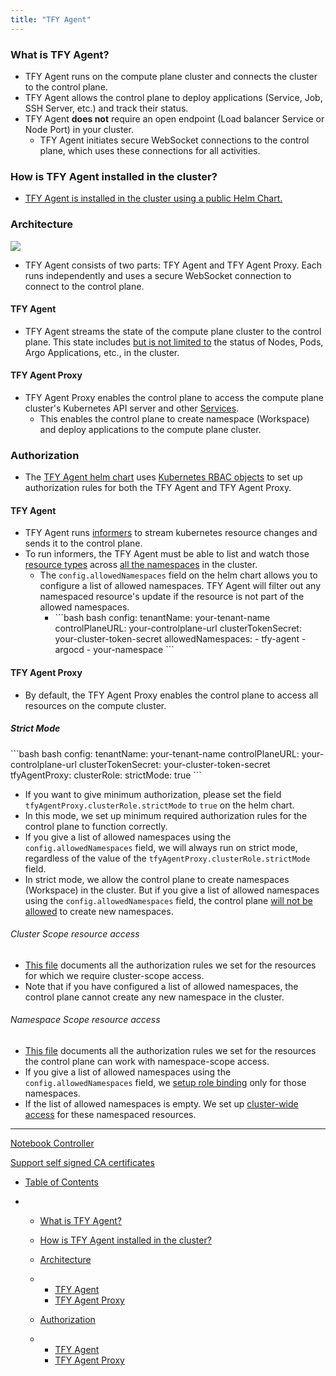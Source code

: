 ```yaml
---
title: "TFY Agent"
---
```


### What is TFY Agent?

* TFY Agent runs on the compute plane cluster and connects the cluster to the control plane.
* TFY Agent allows the control plane to deploy applications (Service, Job, SSH Server, etc.) and track their status.
* TFY Agent **does not** require an open endpoint (Load balancer Service or Node Port) in your cluster.
  * TFY Agent initiates secure WebSocket connections to the control plane, which uses these connections for all activities.

### How is TFY Agent installed in the cluster?

* [TFY Agent is installed in the cluster using a public Helm Chart.](https://github.com/truefoundry/infra-charts/tree/main/charts/tfy-agent)

### Architecture

![](/images/docs/1e29ced-image.png)

* TFY Agent consists of two parts: TFY Agent and TFY Agent Proxy. Each runs independently and uses a secure WebSocket connection to connect to the control plane.

#### TFY Agent

* TFY Agent streams the state of the compute plane cluster to the control plane. This state includes [but is not limited to](https://github.com/truefoundry/infra-charts/blob/main/charts/tfy-agent/templates/tfy-agent-clusterrole.yaml) the status of Nodes, Pods, Argo Applications, etc., in the cluster.

#### TFY Agent Proxy

* TFY Agent Proxy enables the control plane to access the compute plane cluster's Kubernetes API server and other [Services](https://kubernetes.io/docs/concepts/services-networking/service/).
  * This enables the control plane to create namespace (Workspace) and deploy applications to the compute plane cluster.

### Authorization

* The [TFY Agent helm chart](https://github.com/truefoundry/infra-charts/tree/main/charts/tfy-agent) uses [Kubernetes RBAC objects](https://kubernetes.io/docs/reference/access-authn-authz/rbac/) to set up authorization rules for both the TFY Agent and TFY Agent Proxy.

#### TFY Agent

* TFY Agent runs [informers](https://macias.info/entry/202109081800_k8s_informers.md) to stream kubernetes resource changes and sends it to the control plane.
* To run informers, the TFY Agent must be able to list and watch those [resource types](https://github.com/truefoundry/infra-charts/blob/main/charts/tfy-agent/templates/tfy-agent-clusterrole.yaml) across [all the namespaces](https://github.com/truefoundry/infra-charts/blob/main/charts/tfy-agent/templates/tfy-agent-clusterrolebinding.yaml) in the cluster.
  * The `config.allowedNamespaces` field on the helm chart allows you to configure a list of allowed namespaces. TFY Agent will filter out any namespaced resource's update if the resource is not part of the allowed namespaces.
    * <CodeGroup>
        ```bash bash
        config:
          tenantName: your-tenant-name
          controlPlaneURL: your-controlplane-url
          clusterTokenSecret: your-cluster-token-secret
          allowedNamespaces:
            - tfy-agent
            - argocd
            - your-namespace
        ```
      </CodeGroup>

#### TFY Agent Proxy

* By default, the TFY Agent Proxy enables the control plane to access all resources on the compute cluster.

##### Strict Mode

<CodeGroup>
  ```bash bash
  config:
    tenantName: your-tenant-name
    controlPlaneURL: your-controlplane-url
    clusterTokenSecret: your-cluster-token-secret
  tfyAgentProxy:
    clusterRole:
      strictMode: true
  ```
</CodeGroup>

* If you want to give minimum authorization, please set the field `tfyAgentProxy.clusterRole.strictMode` to `true` on the helm chart.
* In this mode, we set up minimum required authorization rules for the control plane to function correctly.
* If you give a list of allowed namespaces using the `config.allowedNamespaces` field, we will always run on strict mode, regardless of the value of the `tfyAgentProxy.clusterRole.strictMode` field.
* In strict mode, we allow the control plane to create namespaces (Workspace) in the cluster. But if you give a list of allowed namespaces using the `config.allowedNamespaces` field, the control plane [will not be allowed](https://github.com/truefoundry/infra-charts/blob/main/charts/tfy-agent/templates/tfy-agent-proxy-clusterrole-cs.yaml) to create new namespaces.

###### Cluster Scope resource access

* [This file](https://github.com/truefoundry/infra-charts/blob/main/charts/tfy-agent/templates/tfy-agent-proxy-clusterrole-cs.yaml) documents all the authorization rules we set for the resources for which we require cluster-scope access.
* Note that if you have configured a list of allowed namespaces, the control plane cannot create any new namespace in the cluster.

###### Namespace Scope resource access

* [This file](https://github.com/truefoundry/infra-charts/blob/main/charts/tfy-agent/templates/tfy-agent-proxy-clusterrole-cs.yaml) documents all the authorization rules we set for the resources the control plane can work with namespace-scope access.
* If you give a list of allowed namespaces using the `config.allowedNamespaces` field, we [setup role binding](https://github.com/truefoundry/infra-charts/blob/main/charts/tfy-agent/templates/tfy-agent-proxy-rolebinding-ns.yaml) only for those namespaces.
* If the list of allowed namespaces is empty. We set up [cluster-wide access](https://github.com/truefoundry/infra-charts/blob/main/charts/tfy-agent/templates/tfy-agent-proxy-clusterrolebinding-ns.yaml) for these namespaced resources.

***

[Notebook Controller](/docs/notebook-controller)

[Support self signed CA certificates](/docs/enable-self-signed-ca-certificates)

* [Table of Contents](#)

* * [What is TFY Agent?](#what-is-tfy-agent)

  * [How is TFY Agent installed in the cluster?](#how-is-tfy-agent-installed-in-the-cluster)

  * [Architecture](#architecture)

  * * [TFY Agent](#tfy-agent)
    * [TFY Agent Proxy](#tfy-agent-proxy)

  * [Authorization](#authorization)

  * * [TFY Agent](#tfy-agent-1)
    * [TFY Agent Proxy](#tfy-agent-proxy-1)
